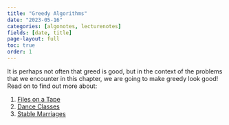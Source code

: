 ```yaml
---
title: "Greedy Algorithms"
date: "2023-05-16"
categories: [algonotes, lecturenotes]
fields: [date, title]
page-layout: full
toc: true
order: 1
---
```


It is perhaps not often that greed is good, but in the context of the problems that we encounter in this chapter, we are going to make greedy look good! Read on to find out more about:

1. [Files on a Tape](file-storage/)
2. [Dance Classes](scheduling/)
3. [Stable Marriages](stable-matchings/)